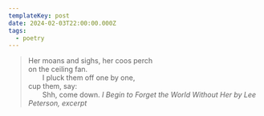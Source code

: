 ```yaml
---
templateKey: post
date: 2024-02-03T22:00:00.000Z
tags:
  - poetry
---
```

> Her moans and sighs, her coos perch<br/>
> on the ceiling fan.<br/>
> &emsp;&emsp;I pluck them off one by one,<br/>
> cup them, say:<br/>
> &emsp;&emsp;Shh, come down.
> <cite>I Begin to Forget the World Without Her by Lee Peterson, excerpt</cite>
